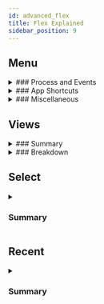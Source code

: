 ```yaml
---
id: advanced_flex
title: Flex Explained
sidebar_position: 9
---
```



## Menu

<details>
  <summary>### Process and Events</summary>
  <Process />
</details>

<details>
  <summary>### App Shortcuts</summary>
  <Shortcuts />
</details>

<details>
  <summary>### Miscellaneous</summary>
  <Miscellaneous />
</details>

## Views

<details>
  <summary>### Summary</summary>
  <Views />
</details>

<details>
  <summary>### Breakdown</summary>
  <Breakdown />
</details>

## Select

<details>
  <summary>
    <h3>Summary</h3>
  </summary>
  Allows you to select a view on the screen and look at its values. Usually, you
  will need to select something that will not be selected upon the first tap. In
  order to select the thing that you want to select, you will need to move the view
  that is covering your target view and keep repeating that until you get to the
  correct view.
</details>

## Recent

<details>
  <summary>
    <h3>Summary</h3>
  </summary>
  Allows you to go to the most recent selected item.
</details>
